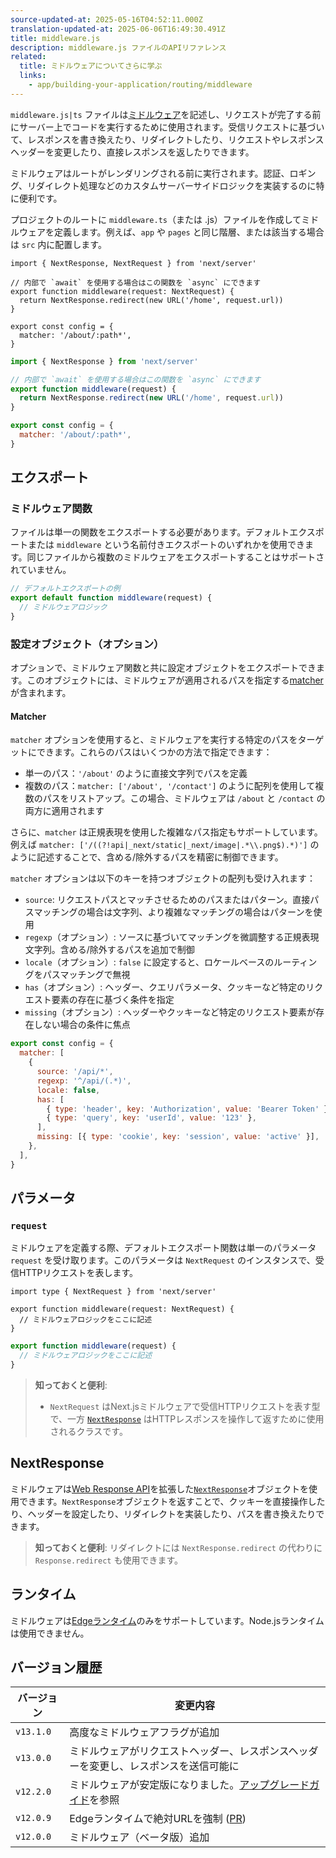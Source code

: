 ```yaml
---
source-updated-at: 2025-05-16T04:52:11.000Z
translation-updated-at: 2025-06-06T16:49:30.491Z
title: middleware.js
description: middleware.js ファイルのAPIリファレンス
related:
  title: ミドルウェアについてさらに学ぶ
  links:
    - app/building-your-application/routing/middleware
---
```


`middleware.js|ts` ファイルは[ミドルウェア](/docs/app/building-your-application/routing/middleware)を記述し、リクエストが完了する前にサーバー上でコードを実行するために使用されます。受信リクエストに基づいて、レスポンスを書き換えたり、リダイレクトしたり、リクエストやレスポンスヘッダーを変更したり、直接レスポンスを返したりできます。

ミドルウェアはルートがレンダリングされる前に実行されます。認証、ロギング、リダイレクト処理などのカスタムサーバーサイドロジックを実装するのに特に便利です。

プロジェクトのルートに `middleware.ts`（または .js）ファイルを作成してミドルウェアを定義します。例えば、`app` や `pages` と同じ階層、または該当する場合は `src` 内に配置します。

```tsx filename="middleware.ts" switcher
import { NextResponse, NextRequest } from 'next/server'

// 内部で `await` を使用する場合はこの関数を `async` にできます
export function middleware(request: NextRequest) {
  return NextResponse.redirect(new URL('/home', request.url))
}

export const config = {
  matcher: '/about/:path*',
}
```

```js filename="middleware.js" switcher
import { NextResponse } from 'next/server'

// 内部で `await` を使用する場合はこの関数を `async` にできます
export function middleware(request) {
  return NextResponse.redirect(new URL('/home', request.url))
}

export const config = {
  matcher: '/about/:path*',
}
```

## エクスポート

### ミドルウェア関数

ファイルは単一の関数をエクスポートする必要があります。デフォルトエクスポートまたは `middleware` という名前付きエクスポートのいずれかを使用できます。同じファイルから複数のミドルウェアをエクスポートすることはサポートされていません。

```js filename="middleware.js"
// デフォルトエクスポートの例
export default function middleware(request) {
  // ミドルウェアロジック
}
```

### 設定オブジェクト（オプション）

オプションで、ミドルウェア関数と共に設定オブジェクトをエクスポートできます。このオブジェクトには、ミドルウェアが適用されるパスを指定する[matcher](#matcher)が含まれます。

#### Matcher

`matcher` オプションを使用すると、ミドルウェアを実行する特定のパスをターゲットにできます。これらのパスはいくつかの方法で指定できます：

- 単一のパス：`'/about'` のように直接文字列でパスを定義
- 複数のパス：`matcher: ['/about', '/contact']` のように配列を使用して複数のパスをリストアップ。この場合、ミドルウェアは `/about` と `/contact` の両方に適用されます

さらに、`matcher` は正規表現を使用した複雑なパス指定もサポートしています。例えば `matcher: ['/((?!api|_next/static|_next/image|.*\\.png$).*)']` のように記述することで、含める/除外するパスを精密に制御できます。

`matcher` オプションは以下のキーを持つオブジェクトの配列も受け入れます：

- `source`: リクエストパスとマッチさせるためのパスまたはパターン。直接パスマッチングの場合は文字列、より複雑なマッチングの場合はパターンを使用
- `regexp`（オプション）: ソースに基づいてマッチングを微調整する正規表現文字列。含める/除外するパスを追加で制御
- `locale`（オプション）: `false` に設定すると、ロケールベースのルーティングをパスマッチングで無視
- `has`（オプション）: ヘッダー、クエリパラメータ、クッキーなど特定のリクエスト要素の存在に基づく条件を指定
- `missing`（オプション）: ヘッダーやクッキーなど特定のリクエスト要素が存在しない場合の条件に焦点

```js filename="middleware.js"
export const config = {
  matcher: [
    {
      source: '/api/*',
      regexp: '^/api/(.*)',
      locale: false,
      has: [
        { type: 'header', key: 'Authorization', value: 'Bearer Token' },
        { type: 'query', key: 'userId', value: '123' },
      ],
      missing: [{ type: 'cookie', key: 'session', value: 'active' }],
    },
  ],
}
```

## パラメータ

### `request`

ミドルウェアを定義する際、デフォルトエクスポート関数は単一のパラメータ `request` を受け取ります。このパラメータは `NextRequest` のインスタンスで、受信HTTPリクエストを表します。

```tsx filename="middleware.ts" switcher
import type { NextRequest } from 'next/server'

export function middleware(request: NextRequest) {
  // ミドルウェアロジックをここに記述
}
```

```js filename="middleware.js" switcher
export function middleware(request) {
  // ミドルウェアロジックをここに記述
}
```

> **知っておくと便利**:
>
> - `NextRequest` はNext.jsミドルウェアで受信HTTPリクエストを表す型で、一方 [`NextResponse`](#nextresponse) はHTTPレスポンスを操作して返すために使用されるクラスです。

## NextResponse

ミドルウェアは[Web Response API](https://developer.mozilla.org/ja/docs/Web/API/Response)を拡張した[`NextResponse`](/docs/app/building-your-application/routing/middleware#nextresponse)オブジェクトを使用できます。`NextResponse`オブジェクトを返すことで、クッキーを直接操作したり、ヘッダーを設定したり、リダイレクトを実装したり、パスを書き換えたりできます。

> **知っておくと便利**: リダイレクトには `NextResponse.redirect` の代わりに `Response.redirect` も使用できます。

## ランタイム

ミドルウェアは[Edgeランタイム](/docs/app/building-your-application/rendering/edge-and-nodejs-runtimes)のみをサポートしています。Node.jsランタイムは使用できません。

## バージョン履歴

| バージョン   | 変更内容                                                                                       |
| --------- | --------------------------------------------------------------------------------------------- |
| `v13.1.0` | 高度なミドルウェアフラグが追加                                                               |
| `v13.0.0` | ミドルウェアがリクエストヘッダー、レスポンスヘッダーを変更し、レスポンスを送信可能に                   |
| `v12.2.0` | ミドルウェアが安定版になりました。[アップグレードガイド](/docs/messages/middleware-upgrade-guide)を参照 |
| `v12.0.9` | Edgeランタイムで絶対URLを強制 ([PR](https://github.com/vercel/next.js/pull/33410))            |
| `v12.0.0` | ミドルウェア（ベータ版）追加                                                                       |